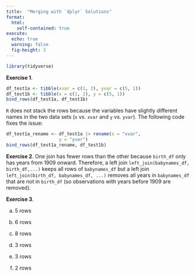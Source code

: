 ```yaml
---
title:  "Merging with `dplyr` Solutions"
format: 
  html:
    self-contained: true
execute:
  echo: true
  warning: false
  fig-height: 3
---
```


```r
library(tidyverse)
```

__Exercise 1__.

```r
df_test1a <- tibble(xvar = c(1, 2), yvar = c(5, 1))
df_test1b <- tibble(x = c(1, 2), y = c(5, 1))
bind_rows(df_test1a, df_test1b)
```

`R` does not stack the rows because the variables have slightly different names in the two data sets (`x` vs. `xvar` and `y` vs. `yvar`). The following code fixes the issue:

```r
df_test1a_rename <- df_test1a |> rename(x = "xvar",
                    y = "yvar")
bind_rows(df_test1a_rename, df_test1b)
```

__Exercise 2__. One join has fewer rows than the other because `birth_df` only has years from 1909 onward. Therefore, a left join `left_join(babynames_df, birth_df,...)` keeps all rows of `babynames_df` but a left join `left_join(birth_df, babynames_df, ...)` removes all years in `babynames_df` that are not in `birth_df` (so observations with years before 1909 are removed).

__Exercise 3__.

a. 5 rows

b. 6 rows

c. 8 rows

d. 3 rows

e. 3 rows

f. 2 rows

